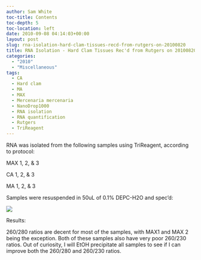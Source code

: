 ```yaml
---
author: Sam White
toc-title: Contents
toc-depth: 5
toc-location: left
date: 2010-09-08 04:14:03+00:00
layout: post
slug: rna-isolation-hard-clam-tissues-recd-from-rutgers-on-20100820
title: RNA Isolation - Hard Clam Tissues Rec'd from Rutgers on 20100820
categories:
  - "2010"
  - "Miscellaneous"
tags:
  - CA
  - Hard clam
  - MA
  - MAX
  - Mercenaria mercenaria
  - NanoDrop1000
  - RNA isolation
  - RNA quantification
  - Rutgers
  - TriReagent
---
```


RNA was isolated from the following samples using TriReagent, according to protocol:

MAX 1, 2, & 3

CA 1, 2, & 3

MA 1, 2, & 3

Samples were resuspended in 50uL of 0.1% DEPC-H2O and spec'd:

![](https://eagle.fish.washington.edu/Arabidopsis/RNA%20Spec%20Readings/20100907-01%20RNA.JPG)

Results:

260/280 ratios are decent for most of the samples, with MAX1 and MAX 2 being the exception. Both of these samples also have very poor 260/230 ratios. Out of curiosity, I will EtOH precipitate all samples to see if I can improve both the 260/280 and 260/230 ratios.
